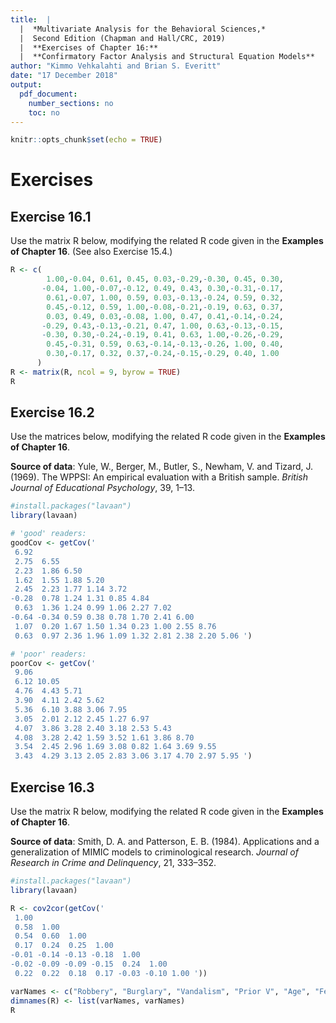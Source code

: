 ```yaml
---
title:  |  
  |  *Multivariate Analysis for the Behavioral Sciences,*
  |  Second Edition (Chapman and Hall/CRC, 2019)
  |  **Exercises of Chapter 16:**
  |  **Confirmatory Factor Analysis and Structural Equation Models**
author: "Kimmo Vehkalahti and Brian S. Everitt"
date: "17 December 2018"
output: 
  pdf_document:
    number_sections: no
    toc: no
---
```


```r
knitr::opts_chunk$set(echo = TRUE)
```

# Exercises

## Exercise 16.1

Use the matrix R below, modifying the related R code given in the **Examples of Chapter 16**. (See also Exercise 15.4.)

```r
R <- c(
        1.00,-0.04, 0.61, 0.45, 0.03,-0.29,-0.30, 0.45, 0.30,
       -0.04, 1.00,-0.07,-0.12, 0.49, 0.43, 0.30,-0.31,-0.17,
        0.61,-0.07, 1.00, 0.59, 0.03,-0.13,-0.24, 0.59, 0.32,
        0.45,-0.12, 0.59, 1.00,-0.08,-0.21,-0.19, 0.63, 0.37,
        0.03, 0.49, 0.03,-0.08, 1.00, 0.47, 0.41,-0.14,-0.24,
       -0.29, 0.43,-0.13,-0.21, 0.47, 1.00, 0.63,-0.13,-0.15,
       -0.30, 0.30,-0.24,-0.19, 0.41, 0.63, 1.00,-0.26,-0.29,
        0.45,-0.31, 0.59, 0.63,-0.14,-0.13,-0.26, 1.00, 0.40,
        0.30,-0.17, 0.32, 0.37,-0.24,-0.15,-0.29, 0.40, 1.00
      )
R <- matrix(R, ncol = 9, byrow = TRUE)
R
```
\pagebreak

## Exercise 16.2

Use the matrices below, modifying the related R code given in the **Examples of Chapter 16**.

**Source of data**: Yule, W., Berger, M., Butler, S., Newham, V. and Tizard, J. (1969). The WPPSI: An empirical evaluation with a British sample. *British Journal of Educational Psychology*, 39, 1–13.

```r
#install.packages("lavaan")
library(lavaan)

# 'good' readers:
goodCov <- getCov('
 6.92
 2.75  6.55
 2.23  1.86 6.50
 1.62  1.55 1.88 5.20
 2.45  2.23 1.77 1.14 3.72
-0.28  0.78 1.24 1.31 0.85 4.84
 0.63  1.36 1.24 0.99 1.06 2.27 7.02
-0.64 -0.34 0.59 0.38 0.78 1.70 2.41 6.00
 1.07  0.20 1.67 1.50 1.34 0.23 1.00 2.55 8.76
 0.63  0.97 2.36 1.96 1.09 1.32 2.81 2.38 2.20 5.06 ')

# 'poor' readers:
poorCov <- getCov('
 9.06
 6.12 10.05
 4.76  4.43 5.71
 3.90  4.11 2.42 5.62
 5.36  6.10 3.88 3.06 7.95
 3.05  2.01 2.12 2.45 1.27 6.97
 4.07  3.86 3.28 2.40 3.18 2.53 5.43
 4.08  3.28 2.42 1.59 3.52 1.61 3.86 8.70
 3.54  2.45 2.96 1.69 3.08 0.82 1.64 3.69 9.55
 3.43  4.29 3.13 2.05 2.83 3.06 3.17 4.70 2.97 5.95 ')

```
\pagebreak

## Exercise 16.3

Use the matrix R below, modifying the related R code given in the **Examples of Chapter 16**.

**Source of data**: Smith, D. A. and Patterson, E. B. (1984). Applications and a generalization of MIMIC models to criminological research. *Journal of Research in Crime and Delinquency*, 21, 333–352.

```r
#install.packages("lavaan")
library(lavaan)

R <- cov2cor(getCov('
 1.00
 0.58  1.00
 0.54  0.60  1.00
 0.17  0.24  0.25  1.00
-0.01 -0.14 -0.13 -0.18  1.00
-0.02 -0.09 -0.09 -0.15  0.24  1.00
 0.22  0.22  0.18  0.17 -0.03 -0.10 1.00 '))

varNames <- c("Robbery", "Burglary", "Vandalism", "Prior V", "Age", "Female", "VRATE")
dimnames(R) <- list(varNames, varNames)
R

```
